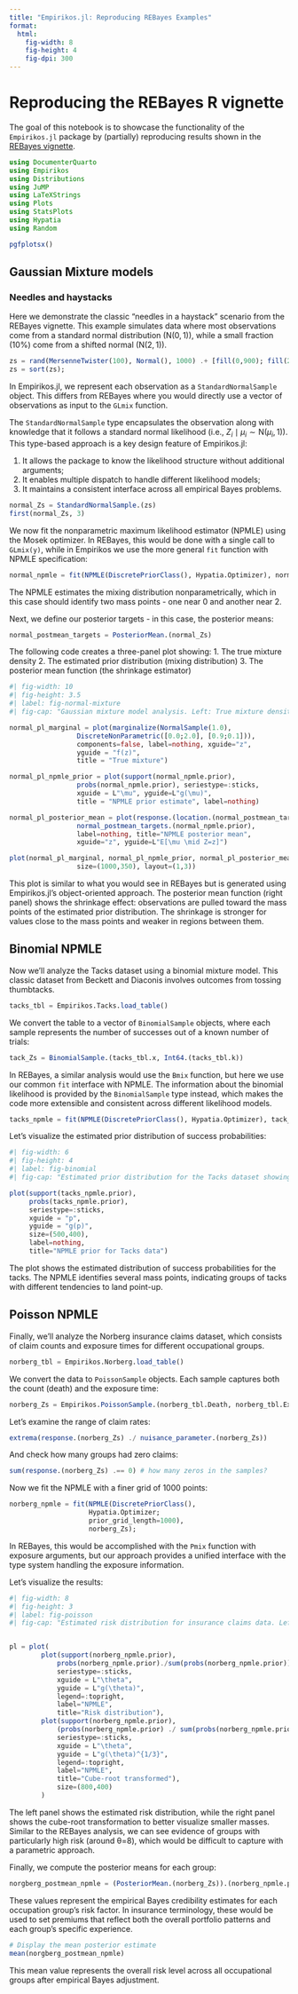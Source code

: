 ```yaml
---
title: "Empirikos.jl: Reproducing REBayes Examples"
format: 
  html:
    fig-width: 8
    fig-height: 4
    fig-dpi: 300
---
```


# Reproducing the REBayes R vignette

The goal of this notebook is to showcase the functionality of the `Empirikos.jl` package by (partially) reproducing results shown in the [REBayes vignette](https://cran.r-project.org/web/packages/REBayes/vignettes/rebayes.pdf).

```julia
using DocumenterQuarto
using Empirikos
using Distributions
using JuMP
using LaTeXStrings
using Plots
using StatsPlots
using Hypatia
using Random
```

```julia
pgfplotsx()
```

## Gaussian Mixture models

### Needles and haystacks

Here we demonstrate the classic "needles in a haystack" scenario from the REBayes vignette. This example simulates data where most observations come from a standard normal distribution ($\mathrm{N}(0,1)$), while a small fraction (10%) come from a shifted normal ($\mathrm{N}(2,1)$).

```julia
zs = rand(MersenneTwister(100), Normal(), 1000) .+ [fill(0,900); fill(2,100)]
zs = sort(zs);
```

In Empirikos.jl, we represent each observation as a `StandardNormalSample` object. This differs from REBayes where you would directly use a vector of observations as input to the `GLmix` function.

The `StandardNormalSample` type encapsulates the observation along with knowledge that it follows a standard normal likelihood (i.e., $Z_i \mid \mu_i \sim \mathrm{N}(\mu_i, 1)$). This type-based approach is a key design feature of Empirikos.jl:

1. It allows the package to know the likelihood structure without additional arguments;
2. It enables multiple dispatch to handle different likelihood models;
3. It maintains a consistent interface across all empirical Bayes problems.

```julia
normal_Zs = StandardNormalSample.(zs)
first(normal_Zs, 3)
```

We now fit the nonparametric maximum likelihood estimator (NPMLE) using the Mosek optimizer. In REBayes, this would be done with a single call to `GLmix(y)`, while in Empirikos we use the more general `fit` function with NPMLE specification:

```julia
normal_npmle = fit(NPMLE(DiscretePriorClass(), Hypatia.Optimizer), normal_Zs)
```

The NPMLE estimates the mixing distribution nonparametrically, which in this case should identify two mass points - one near 0 and another near 2.

Next, we define our posterior targets - in this case, the posterior means:

```julia
normal_postmean_targets = PosteriorMean.(normal_Zs)
```

The following code creates a three-panel plot showing:
1. The true mixture density
2. The estimated prior distribution (mixing distribution)
3. The posterior mean function (the shrinkage estimator)

```julia
#| fig-width: 10
#| fig-height: 3.5
#| label: fig-normal-mixture
#| fig-cap: "Gaussian mixture model analysis. Left: True mixture density. Middle: NPMLE estimated prior. Right: Posterior mean function showing shrinkage effect."

normal_pl_marginal = plot(marginalize(NormalSample(1.0),  		                  
                 DiscreteNonParametric([0.0;2.0], [0.9;0.1])), 									  
                 components=false, label=nothing, xguide="z",
                 yguide = "f(z)",  						  
                 title = "True mixture")

normal_pl_npmle_prior = plot(support(normal_npmle.prior), 	 	  					 
                 probs(normal_npmle.prior), seriestype=:sticks, 	                         
                 xguide = L"\mu", yguide=L"g(\mu)", 		                     
                 title = "NPMLE prior estimate", label=nothing)

normal_pl_posterior_mean = plot(response.(location.(normal_postmean_targets)), 		                         
                 normal_postmean_targets.(normal_npmle.prior), 	                             
                 label=nothing, title="NPMLE posterior mean", 	                             
                 xguide="z", yguide=L"E[\mu \mid Z=z]")

plot(normal_pl_marginal, normal_pl_npmle_prior, normal_pl_posterior_mean, 	 
                 size=(1000,350), layout=(1,3))
```

This plot is similar to what you would see in REBayes but is generated using Empirikos.jl's object-oriented approach. The posterior mean function (right panel) shows the shrinkage effect: observations are pulled toward the mass points of the estimated prior distribution. The shrinkage is stronger for values close to the mass points and weaker in regions between them.

## Binomial NPMLE

Now we'll analyze the Tacks dataset using a binomial mixture model. This classic dataset from Beckett and Diaconis involves outcomes from tossing thumbtacks.

```julia
tacks_tbl = Empirikos.Tacks.load_table()
```

We convert the table to a vector of `BinomialSample` objects, where each sample represents the number of successes out of a known number of trials:

```julia
tack_Zs = BinomialSample.(tacks_tbl.x, Int64.(tacks_tbl.k))
```

In REBayes, a similar analysis would use the `Bmix` function, but here we use our common `fit` interface with NPMLE. The information about the binomial likelihood is provided by the `BinomialSample` type instead, which makes the code more extensible and consistent across different likelihood models.

```julia
tacks_npmle = fit(NPMLE(DiscretePriorClass(), Hypatia.Optimizer), tack_Zs);
```

Let's visualize the estimated prior distribution of success probabilities:

```julia
#| fig-width: 6
#| fig-height: 4
#| label: fig-binomial
#| fig-cap: "Estimated prior distribution for the Tacks dataset showing the probability of a tack landing point-up."

plot(support(tacks_npmle.prior), 	 
     probs(tacks_npmle.prior), 	 
     seriestype=:sticks, 	 
     xguide = "p",  	 
     yguide = "g(p)",  	 
     size=(500,400), 	 
     label=nothing,
     title="NPMLE prior for Tacks data")
```

The plot shows the estimated distribution of success probabilities for the tacks. The NPMLE identifies several mass points, indicating groups of tacks with different tendencies to land point-up.

## Poisson NPMLE

Finally, we'll analyze the Norberg insurance claims dataset, which consists of claim counts and exposure times for different occupational groups.

```julia
norberg_tbl = Empirikos.Norberg.load_table()
```

We convert the data to `PoissonSample` objects. Each sample captures both the count (death) and the exposure time:

```julia
norberg_Zs = Empirikos.PoissonSample.(norberg_tbl.Death, norberg_tbl.Exposure ./ 344);
```

Let's examine the range of claim rates:

```julia
extrema(response.(norberg_Zs) ./ nuisance_parameter.(norberg_Zs))
```

And check how many groups had zero claims:

```julia
sum(response.(norberg_Zs) .== 0) # how many zeros in the samples?
```



Now we fit the NPMLE with a finer grid of 1000 points:

```julia
norberg_npmle = fit(NPMLE(DiscretePriorClass(),  		                  
                    Hypatia.Optimizer; 		                  
                    prior_grid_length=1000),  					
                    norberg_Zs);
```

In REBayes, this would be accomplished with the `Pmix` function with exposure arguments, but our approach provides a unified interface with the type system handling the exposure information.

Let's visualize the results:

```julia
#| fig-width: 8
#| fig-height: 3
#| label: fig-poisson
#| fig-cap: "Estimated risk distribution for insurance claims data. Left: Original scale. Right: Cube-root transformed to better visualize smaller masses."


pl = plot(
        plot(support(norberg_npmle.prior), 	 	  
            probs(norberg_npmle.prior)./sum(probs(norberg_npmle.prior)), 	      
            seriestype=:sticks, 	      
            xguide = L"\theta",  	      
            yguide = L"g(\theta)",  		  
            legend=:topright,  		  
            label="NPMLE",
            title="Risk distribution"), 
        plot(support(norberg_npmle.prior), 	 	  
            (probs(norberg_npmle.prior) ./ sum(probs(norberg_npmle.prior))).^(1/3), 	      
            seriestype=:sticks, 	      
            xguide = L"\theta",  	      
            yguide = L"g(\theta)^{1/3}", 		  
            legend=:topright, 		  
            label="NPMLE",
            title="Cube-root transformed"), 	
            size=(800,400)
        )
```

The left panel shows the estimated risk distribution, while the right panel shows the cube-root transformation to better visualize smaller masses. Similar to the REBayes analysis, we can see evidence of groups with particularly high risk (around θ=8), which would be difficult to capture with a parametric approach.

Finally, we compute the posterior means for each group:

```julia
norgberg_postmean_npmle = (PosteriorMean.(norberg_Zs)).(norberg_npmle.prior)
```

These values represent the empirical Bayes credibility estimates for each occupation group's risk factor. In insurance terminology, these would be used to set premiums that reflect both the overall portfolio patterns and each group's specific experience.

```julia
# Display the mean posterior estimate 
mean(norgberg_postmean_npmle)
```

This mean value represents the overall risk level across all occupational groups after empirical Bayes adjustment.